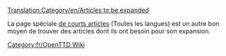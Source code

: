 [[Translation:Category/en/Articles to be expanded]]
{{en/Bilingual box| fr
| Celle-ci est une liste d''''articles à completer'''.<br/>Les articles avec les modèles {{en/S|Compléter/Fr}}, {{en/S|Ébauche/Fr}} et {{en/S|Incomplet/Fr}} sont automatiquement incorporées ici.
| ''This is a list of '''articles that need to be expanded'''. Please refer to the article for more information.<br/>Articles with {{en/S|Compléter/Fr}}, {{en/S|Ébauche/Fr}} and {{en/S|Incomplet/Fr}} templates automatically go here.''}}


La page spéciale [[Special:Shortpages|de courts articles]] (Toutes les langues) est un autre bon moyen de trouver des articles dont ils ont besoin pour son expansion.


[[Category:fr/OpenTTD Wiki]]